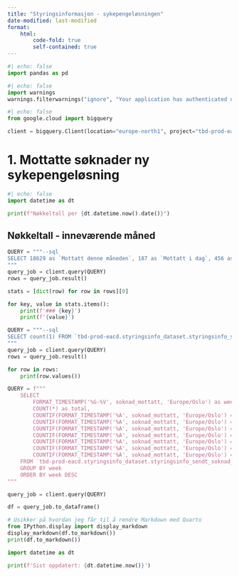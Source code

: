 ```yaml
---
title: "Styringsinformasjon - sykepengeløsningen"
date-modified: last-modified
format:
    html:
        code-fold: true
        self-contained: true
---
```


```python
#| echo: false
import pandas as pd
```
```python
#| echo: false
import warnings
warnings.filterwarnings("ignore", "Your application has authenticated using end user credentials")
```

```python
#| echo: false
from google.cloud import bigquery

client = bigquery.Client(location="europe-north1", project="tbd-prod-eacd")
```

# 1. Mottatte søknader ny sykepengeløsning

```python
#| echo: false
import datetime as dt

print(f"Nøkkeltall per {dt.datetime.now().date()}")
```

## Nøkkeltall - inneværende måned

```python
QUERY = """--sql
SELECT 18629 as `Mottatt denne måneden`, 187 as `Mottatt i dag`, 456 as `Mottatt i går`, 46372 as `Innsendt forrige uke`
"""
query_job = client.query(QUERY)
rows = query_job.result()

stats = [dict(row) for row in rows][0]
```

```python

for key, value in stats.items():
    print(f'### {key}')
    print(f'{value}')
```


```python
QUERY = """--sql
SELECT count(1) FROM `tbd-prod-eacd.styringsinfo_dataset.styringsinfo_sendt_soknad_view` 
"""
query_job = client.query(QUERY)
rows = query_job.result()

for row in rows:
    print(row.values())
```

```python

QUERY = f"""
    SELECT
        FORMAT_TIMESTAMP('%G-%V', soknad_mottatt, 'Europe/Oslo') as week,
        COUNT(*) as total,
        COUNTIF(FORMAT_TIMESTAMP('%A', soknad_mottatt, 'Europe/Oslo') = 'Monday') as Monday,
        COUNTIF(FORMAT_TIMESTAMP('%A', soknad_mottatt, 'Europe/Oslo') = 'Tuesday') as Tuesday,
        COUNTIF(FORMAT_TIMESTAMP('%A', soknad_mottatt, 'Europe/Oslo') = 'Wednesday') as Wednesday,
        COUNTIF(FORMAT_TIMESTAMP('%A', soknad_mottatt, 'Europe/Oslo') = 'Thursday') as Thursday,
        COUNTIF(FORMAT_TIMESTAMP('%A', soknad_mottatt, 'Europe/Oslo') = 'Friday') as Friday,
        COUNTIF(FORMAT_TIMESTAMP('%A', soknad_mottatt, 'Europe/Oslo') = 'Saturday') as Saturday,
        COUNTIF(FORMAT_TIMESTAMP('%A', soknad_mottatt, 'Europe/Oslo') = 'Sunday') as Sunday
    FROM `tbd-prod-eacd.styringsinfo_dataset.styringsinfo_sendt_soknad_view`
    GROUP BY week
    ORDER BY week DESC
"""

query_job = client.query(QUERY)

df = query_job.to_dataframe()

```

```python
# Usikker på hvordan jeg får til å rendre Markdown med Quarto
from IPython.display import display_markdown
display_markdown(df.to_markdown())
print(df.to_markdown())
```

```python

import datetime as dt

print(f'Sist oppdatert: {dt.datetime.now()}')
```